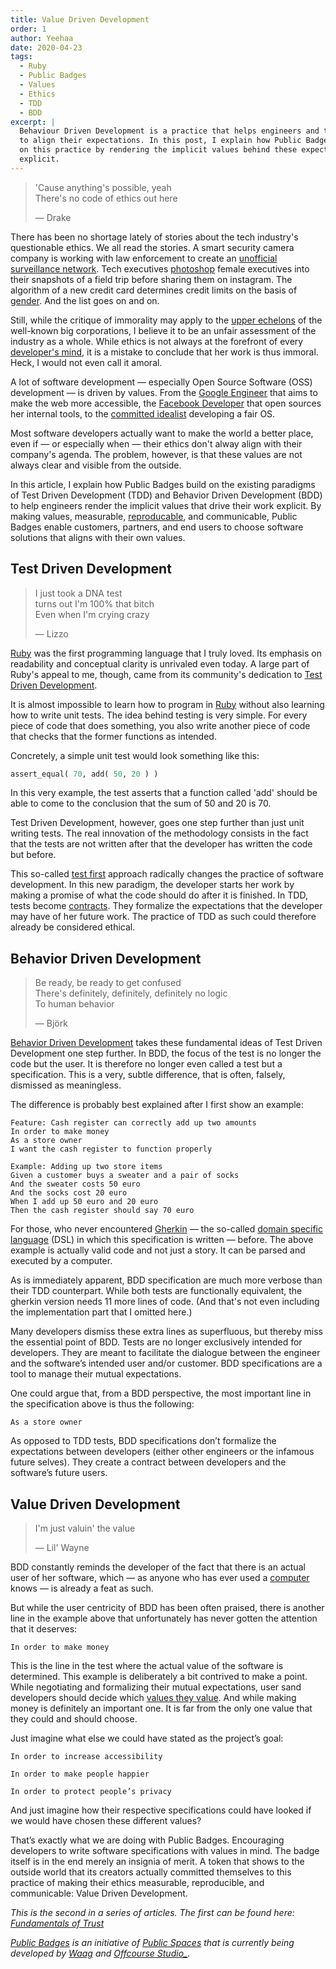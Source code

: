 ```yaml
---
title: Value Driven Development
order: 1
author: Yeehaa
date: 2020-04-23
tags: 
  - Ruby
  - Public Badges
  - Values
  - Ethics
  - TDD
  - BDD
excerpt: | 
  Behaviour Driven Development is a practice that helps engineers and their users
  to align their expectations. In this post, I explain how Public Badges build
  on this practice by rendering the implicit values behind these expectations
  explicit.
---
```

> 'Cause anything's possible, yeah   
> There's no code of ethics out here
>
> &mdash; Drake

There has been no shortage lately of stories about the tech industry's
questionable ethics. We all read the stories. A smart security camera company is
working with law enforcement to create an [unofficial surveillance
network](https://www.vox.com/2019/9/5/20849846/amazon-ring-explainer-video-doorbell-hacks). Tech executives [photoshop](https://www.buzzfeednews.com/article/ryanmac/tech-titans-women-fake-photoshop-cucinelli-gq)
female executives into their snapshots of a field trip before sharing them on
instagram. The algorithm of a new credit card determines credit limits on the
basis of [gender](https://www.nytimes.com/2019/11/10/business/Apple-credit-card-investigation.html). And the list goes on and on.

Still, while the critique of immorality may apply to the [upper
echelons](https://www.youtube.com/watch?v=X4MSlFq8bNI) of the well-known big
corporations, I believe it to be an unfair assessment of the industry as a
whole. While ethics is not always at the forefront of every [developer's
mind](https://www.quora.com/Why-are-some-programmers-obsessed-with-cats), it is
a mistake to conclude that her work is thus immoral. Heck, I would not even call
it amoral. 

A lot of software development &mdash; especially Open Source Software (OSS)
development &mdash; is driven by values. From the [Google
Engineer](https://twitter.com/sundress?lang=en) that aims to make the web more
accessible, the [Facebook Developer](https://twitter.com/sebmck) that open
sources her internal tools, to the [committed
idealist](https://twitter.com/start_loving_it?lang=en) developing a fair OS. 

Most software developers actually want to make the world a better place, even if
&mdash; or especially when &mdash; their ethics don't alway align with their
company's agenda. The problem, however, is that these values are not always clear and visible from the outside.

In this article, I explain how Public Badges build on the existing paradigms of
Test Driven Development (TDD) and Behavior Driven Development (BDD) to help
engineers render the implicit values that drive their work explicit. By making
values, measurable, [reproducable](https://www.youtube.com/watch?v=xVwoN2aLvL0),
and communicable, Public Badges enable customers, partners, and end users to
choose software solutions that aligns with their own values. 


## Test Driven Development

> I just took a DNA test   
> turns out I'm 100% that bitch   
> Even when I'm crying crazy   
>
> &mdash; Lizzo

[Ruby](https://en.wikipedia.org/wiki/Yukihiro_Matsumoto) was the first
programming language that I truly loved. Its emphasis on readability and
conceptual clarity is unrivaled even today. A large part of Ruby's appeal to me,
though, came from its community's dedication to [Test Driven
Development](https://www.freecodecamp.org/news/test-driven-development-what-it-is-and-what-it-is-not-41fa6bca02a2/).

It is almost impossible to learn how to program in
[Ruby](https://genius.com/Kenny-rogers-and-the-first-edition-ruby-dont-take-your-love-to-town-lyrics)
without also learning how to write unit tests. The idea behind testing is very
simple. For every piece of code that does something, you also write another
piece of code that checks that the former functions as intended.

Concretely, a simple unit test would look something like this:

```ruby
assert_equal( 70, add( 50, 20 ) )
```

In this very example, the test asserts that a function called 'add' should be
able to come to the conclusion that the sum of 50 and 20 is 70.

Test Driven Development, however, goes one step further than just unit writing
tests. The real innovation of the methodology consists in the fact that the
tests are not written after that the developer has written the code but before.

This so-called [test
first](https://medium.com/@fagnerbrack/code-review-and-test-driven-development-4c19b69b5761)
approach radically changes the practice of software development. In this new
paradigm, the developer starts her work by making a promise of what the code
should do after it is finished. In TDD, tests become
[contracts](https://www.lawtechnologytoday.org/2020/03/how-smart-contracts-are-changing-legal-contracts/).
They formalize the expectations that the developer may have of her future work.
The practice of TDD as such could therefore already be considered ethical.


## Behavior Driven Development

> Be ready, be ready to get confused   
> There's definitely, definitely, definitely no logic   
> To human behavior    
>
> &mdash; Björk

[Behavior Driven Development](https://inviqa.com/blog/bdd-guide) takes these
fundamental ideas of Test Driven Development one step further. In BDD, the focus
of the test is no longer the code but the user. It is therefore no longer even
called a test but a specification.  This is a very, subtle difference, that is
often, falsely, dismissed as meaningless.

The difference is probably best explained after I first show an example:

```gherkin
Feature: Cash register can correctly add up two amounts     
In order to make money 
As a store owner      
I want the cash register to function properly      

Example: Adding up two store items
Given a customer buys a sweater and a pair of socks    
And the sweater costs 50 euro
And the socks cost 20 euro   
When I add up 50 euro and 20 euro  
Then the cash register should say 70 euro
```

For those, who never encountered
[Gherkin](https://food.ndtv.com/food-drinks/what-is-a-gherkin-is-it-different-from-a-pickled-cucumber-1620893)
&mdash; the so-called [domain specific
language](https://martinfowler.com/books/dsl.html) (DSL) in which this
specification is written &mdash; before. The above example is actually valid
code and not just a story. It can be parsed and executed by a computer. 

As is immediately apparent, BDD specification are much more verbose than
their TDD counterpart. While both tests are functionally equivalent, the gherkin
version needs 11 more lines of code. (And that's not even including the
implementation part that I omitted here.)

Many developers dismiss these extra lines as superfluous, but thereby miss the
essential point of BDD. Tests are no longer exclusively intended for developers.
They are meant to facilitate the dialogue between the engineer and the
software’s intended user and/or customer. BDD specifications are a tool to manage
their mutual expectations.

One could argue that, from a BDD perspective, the most important line in the
specification above is thus the following:

```gherkin
As a store owner
```

As opposed to TDD tests, BDD specifications don’t formalize the expectations
between developers (either other engineers or the infamous future selves). They
create a contract between developers and the software’s future users. 


## Value Driven Development

> I'm just valuin' the value   
> 
> &mdash; Lil' Wayne

BDD constantly reminds the developer of the fact that there is an actual user of
her software, which &mdash; as anyone who has ever used a [computer](https://uxplanet.org/bad-ux-roundup-12-its-called-human-computer-interaction-for-a-reason-fe62cd96a192) knows &mdash; is already a feat as such.

But while the user centricity of BDD has been often praised, there is another
line in the example above that unfortunately has never gotten the attention that
it deserves:
  
```gherkin
In order to make money   
```

This is the line in the test where the actual value of the software is
determined. This example is deliberately a bit contrived to make a point. While
negotiating and formalizing their mutual expectations, user sand developers
should decide which [values they
value](https://thinkers50.com/blog/value-of-values/).  And while making money is
definitely an important one. It is far from the only one value that they could
and should choose. 

Just imagine what else we could have stated as the project’s goal:

```gherkin
In order to increase accessibility  
```

```gherkin
In order to make people happier    
```

```gherkin
In order to protect people’s privacy     
```

And just imagine how their respective specifications could have looked if
we would have chosen these different values? 

That’s exactly what we are doing with Public Badges. Encouraging developers to
write software specifications with values in mind. The badge itself is in the
end merely an insignia of merit. A token that shows to the outside world that
its creators actually committed themselves to this practice of making their
ethics measurable, reproducible, and communicable: Value Driven Development.

*This is the second in a series of articles. The first can be found here:
[Fundamentals of Trust](../fundamentals-of-trust)*

*[Public Badges](https://github.com/OffCourse/public-badges) is an initiative of
[Public Spaces](https://publicspaces.net) that is currently being developed by
[Waag](https://waag.org) and [Offcourse Studio_](https://offcourse-studio.com).*

